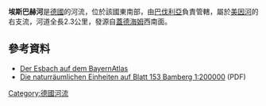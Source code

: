 {{Expand language|1=de|time=2020-12-05T15:10:51+00:00}}
{{Coord|50.016329|N|10.388968|E|display=title}}

'''埃斯巴赫河'''是[[德國|德國]]的河流，位於該國東南部，由[[巴伐利亞|巴伐利亞]]負責管轄，屬於[[美因河|美因河]]的右支流，河道全長2.3公里，發源自[[蓋德海姆|蓋德海姆]]西南面。

==參考資料==
* [http://geoportal.bayern.de/bayernatlas/?zoom=10&Y=4384560.17&X=5544468.75&lang=de&topic=ba&bgLayer=tk&catalogNodes=122 Der Esbach auf dem BayernAtlas] {{Wayback|url=http://geoportal.bayern.de/bayernatlas/?zoom=10&Y=4384560.17&X=5544468.75&lang=de&topic=ba&bgLayer=tk&catalogNodes=122 |date=20160217191942 }}
* [http://fgg-erlangen.de/fgg/ojs/index.php/mfgg/article/download/73/60 Die naturräumlichen Einheiten auf Blatt 153 Bamberg 1:200000] {{Wayback|url=http://fgg-erlangen.de/fgg/ojs/index.php/mfgg/article/download/73/60 |date=20201111163115 }} (PDF)

{{Germany-geo-stub}}
[[Category:德國河流|Category:德國河流]]